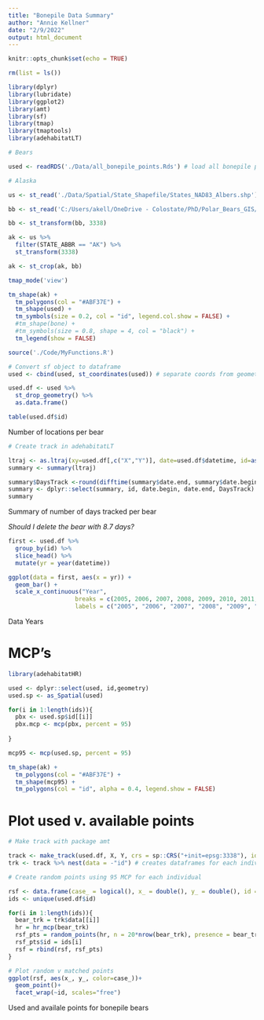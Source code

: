```yaml
---
title: "Bonepile Data Summary"
author: "Annie Kellner"
date: "2/9/2022"
output: html_document
---
```


```r
knitr::opts_chunk$set(echo = TRUE)
```

```r

rm(list = ls())

library(dplyr)
library(lubridate)
library(ggplot2)
library(amt)
library(sf)
library(tmap)
library(tmaptools)
library(adehabitatLT)
```

```r

# Bears

used <- readRDS('./Data/all_bonepile_points.Rds') # load all bonepile points

# Alaska

us <- st_read('./Data/Spatial/State_Shapefile/States_NAD83_Albers.shp') # From NPS state shapefile

bb <- st_read('C:/Users/akell/OneDrive - Colostate/PhD/Polar_Bears_GIS/Rectangle/Rectangle.shp')

bb <- st_transform(bb, 3338)

ak <- us %>%
  filter(STATE_ABBR == "AK") %>%
  st_transform(3338) 

ak <- st_crop(ak, bb)

```

```r

tmap_mode('view')

tm_shape(ak) + 
  tm_polygons(col = "#ABF37E") + 
  tm_shape(used) + 
  tm_symbols(size = 0.2, col = "id", legend.col.show = FALSE) + 
  #tm_shape(bone) + 
  #tm_symbols(size = 0.8, shape = 4, col = "black") +
  tm_legend(show = FALSE)

```

```r

source('./Code/MyFunctions.R')

# Convert sf object to dataframe
used <- cbind(used, st_coordinates(used)) # separate coords from geometry columns into X and Y columns

used.df <- used %>%
  st_drop_geometry() %>%
  as.data.frame()

table(used.df$id)

```
Number of locations per bear

```r

# Create track in adehabitatLT

ltraj <- as.ltraj(xy=used.df[,c("X","Y")], date=used.df$datetime, id=as.character(used.df$id))
summary <- summary(ltraj)

summary$DaysTrack <-round(difftime(summary$date.end, summary$date.begin, units="days"),digits=1)
summary <- dplyr::select(summary, id, date.begin, date.end, DaysTrack)
summary

```
Summary of number of days tracked per bear

*Should I delete the bear with 8.7 days?*

```r

first <- used.df %>%
  group_by(id) %>%
  slice_head() %>%
  mutate(yr = year(datetime))

ggplot(data = first, aes(x = yr)) + 
  geom_bar() + 
  scale_x_continuous("Year", 
                   breaks = c(2005, 2006, 2007, 2008, 2009, 2010, 2011, 2012, 2013, 2014, 2015),
                   labels = c("2005", "2006", "2007", "2008", "2009", "2010", "2011", "2012", "2013", "2014", "2015"))
```
Data Years

# MCP's

```r

library(adehabitatHR)

used <- dplyr::select(used, id,geometry)
used.sp <- as_Spatial(used)

for(i in 1:length(ids)){
  pbx <- used.sp$id[[i]]
  pbx.mcp <- mcp(pbx, percent = 95)
  
}

mcp95 <- mcp(used.sp, percent = 95)

tm_shape(ak) + 
  tm_polygons(col = "#ABF37E") + 
  tm_shape(mcp95) +
  tm_polygons(col = "id", alpha = 0.4, legend.show = FALSE)

```



# Plot used v. available points

```r
# Make track with package amt

track <- make_track(used.df, X, Y, crs = sp::CRS("+init=epsg:3338"), id = id) # makes one big track with all animals
trk <- track %>% nest(data = -"id") # creates dataframes for each individual

# Create random points using 95 MCP for each individual

rsf <- data.frame(case_ = logical(), x_ = double(), y_ = double(), id = character())
ids <- unique(used.df$id)

for(i in 1:length(ids)){
  bear_trk = trk$data[[i]]
  hr = hr_mcp(bear_trk)
  rsf_pts = random_points(hr, n = 20*nrow(bear_trk), presence = bear_trk)
  rsf_pts$id = ids[i]
  rsf = rbind(rsf, rsf_pts)
}

```


```r

# Plot random v matched points
ggplot(rsf, aes(x_, y_, color=case_))+
  geom_point()+
  facet_wrap(~id, scales="free")
```
 Used and availale points for bonepile bears
